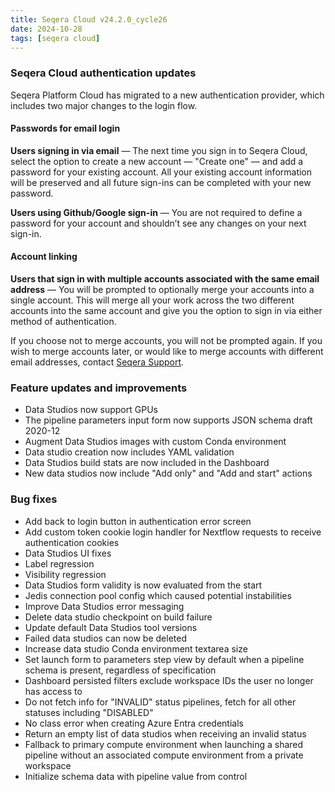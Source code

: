 ```yaml
---
title: Seqera Cloud v24.2.0_cycle26
date: 2024-10-28
tags: [seqera cloud]
---
```


### Seqera Cloud authentication updates

Seqera Platform Cloud has migrated to a new authentication provider, which includes two major changes to the login flow. 

#### Passwords for email login 

**Users signing in via email** — The next time you sign in to Seqera Cloud, select the option to create a new account — "Create one" — and add a password for your existing account.  All your existing account information will be preserved and all future sign-ins can be completed with your new password.  
 
**Users using Github/Google sign-in** — You are not required to define a password for your account and shouldn’t see any changes on your next sign-in.  

#### Account linking 

**Users that sign in with multiple accounts associated with the same email address** — You will be prompted to optionally merge your accounts into a single account. This will merge all your work across the two different accounts into the same account and give you the option to sign in via either method of authentication.  

If you choose not to merge accounts, you will not be prompted again. If you wish to merge accounts later, or would like to merge accounts with different email addresses, contact [Seqera Support](https://support.seqera.io).  

### Feature updates and improvements

- Data Studios now support GPUs
- The pipeline parameters input form now supports JSON schema draft 2020-12
- Augment Data Studios images with custom Conda environment
- Data studio creation now includes YAML validation
- Data Studios build stats are now included in the Dashboard
- New data studios now include "Add only" and "Add and start" actions

### Bug fixes 

- Add back to login button in authentication error screen
- Add custom token cookie login handler for Nextflow requests to receive authentication cookies
- Data Studios UI fixes
- Label regression
- Visibility regression
- Data Studios form validity is now evaluated from the start
- Jedis connection pool config which caused potential instabilities
- Improve Data Studios error messaging 
- Delete data studio checkpoint on build failure
- Update default Data Studios tool versions
- Failed data studios can now be deleted 
- Increase data studio Conda environment textarea size 
- Set launch form to parameters step view by default when a pipeline schema is present, regardless of specification
- Dashboard persisted filters exclude workspace IDs the user no longer has access to
- Do not fetch info for "INVALID" status pipelines, fetch for all other statuses including "DISABLED"
- No class error when creating Azure Entra credentials
- Return an empty list of data studios when receiving an invalid status
- Fallback to primary compute environment when launching a shared pipeline without an associated compute environment from a private workspace
- Initialize schema data with pipeline value from control 
